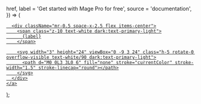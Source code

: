   href,
  label = 'Get started with Mage Pro for free',
  source = 'documentation',
}) => (
  <div
    style={{ height: 32, position: 'relative' }}
  >
    <a
      target="_blank"
      className="group px-4 py-1.5 relative inline-flex items-center text-sm font-medium rounded-full"
      href={href ?? `https://mage.ai/pro?source=${source}`}
    >
      <span
        className="absolute inset-0 bg-primary-dark dark:bg-primary-light/10 border-primary-light/30 rounded-full dark:border group-hover:opacity-[0.9] dark:group-hover:border-primary-light/60"
      >
      </span>

      <div className="mr-0.5 space-x-2.5 flex items-center">
        <span class="z-10 text-white dark:text-primary-light">
          {label}
        </span>

        <svg width="3" height="24" viewBox="0 -9 3 24" class="h-5 rotate-0 overflow-visible text-white/90 dark:text-primary-light">
          <path d="M0 0L3 3L0 6" fill="none" stroke="currentColor" stroke-width="1.5" stroke-linecap="round"></path>
        </svg>
      </div>
    </a>
  </div>
);
